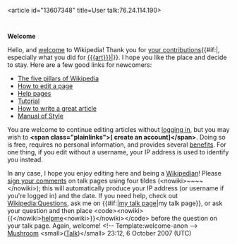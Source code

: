 <article id="13607348" title=User talk:76.24.114.190>
	<talkpage id="13607348" title="User talk:76.24.114.190">
'''Welcome'''

Hello, and [[Wikipedia:Introduction|welcome]] to Wikipedia! Thank you for [[Special:Contributions/{{BASEPAGENAME}}|your contributions]]{{#if:{{{art|}}}|, especially what you did for [[{{{art}}}]]|}}. I hope you like the place and decide to stay. Here are a few good links for newcomers:

* [[Wikipedia:Five pillars|The five pillars of Wikipedia]]
* [[Wikipedia:How to edit a page|How to edit a page]]
* [[Help:Contents|Help pages]]
* [[Wikipedia:Tutorial|Tutorial]]
* [[Wikipedia:How to write a great article|How to write a great article]]
* [[Wikipedia:Manual of Style|Manual of Style]]

You are welcome to continue editing articles without [[Special:Userlogin|logging in]], but you may wish to '''&lt;span class=&quot;plainlinks&quot;&gt;[{{fullurl:Special:Userlogin|type=signup}} create an account]&lt;/span&gt;'''. Doing so is free, requires no personal information, and provides several [[Wikipedia:Why create an account?|benefits]]. For one thing, if you edit without a username, your IP address is used to identify you instead.

In any case, I hope you enjoy editing here and being a [[Wikipedia:Wikipedians|Wikipedian]]! Please [[Wikipedia:Signatures|sign your comments]] on talk pages using four tildes (&lt;nowiki&gt;~~~~&lt;/nowiki&gt;); this will automatically produce your IP address (or username if you're logged in) and the date. If you need help, check out [[Wikipedia:Questions]], ask me on {{#if:{{{1|}}}|[[user talk:{{{1}}}|my talk page]]|my talk page}}, or ask your question and then place &lt;code&gt;&lt;nowiki&gt;{{&lt;/nowiki&gt;[[:Category:Wikipedians looking for help|helpme]]&lt;nowiki&gt;}}&lt;/nowiki&gt;&lt;/code&gt; before the question on your talk page. Again, welcome! &lt;!-- Template:welcome-anon --&gt; [[User:Mushroom|Mushroom]] &lt;small&gt;([[User talk:Mushroom|Talk]])&lt;/small&gt; 23:12, 6 October 2007 (UTC)
	</talkpage>
</article>